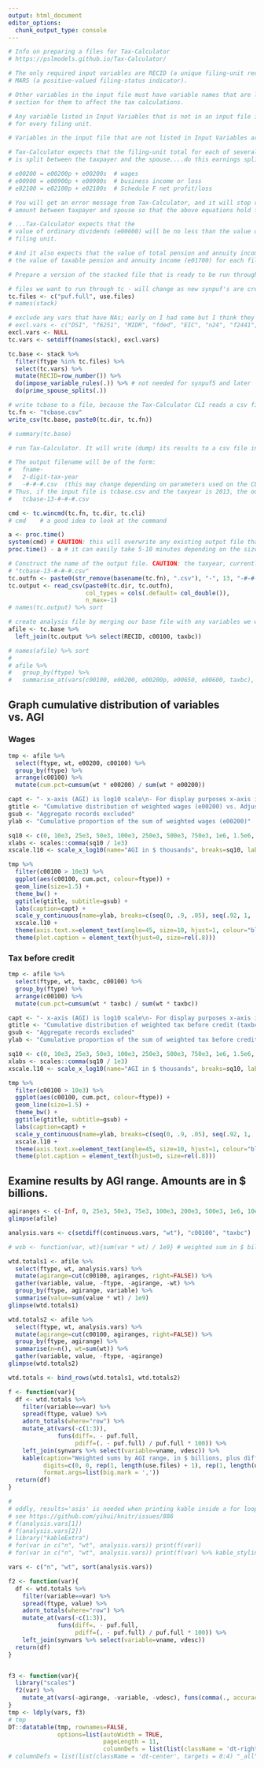 ```yaml
---
output: html_document
editor_options: 
  chunk_output_type: console
---
```



```r
# Info on preparing a files for Tax-Calculator
# https://pslmodels.github.io/Tax-Calculator/

# The only required input variables are RECID (a unique filing-unit record identifier) and
# MARS (a positive-valued filing-status indicator). 

# Other variables in the input file must have variable names that are listed in the Input Variables
# section for them to affect the tax calculations. 

# Any variable listed in Input Variables that is not in an input file is automatically set to zero
# for every filing unit. 

# Variables in the input file that are not listed in Input Variables are ignored by Tax-Calculator.

# Tax-Calculator expects that the filing-unit total for each of several earnings-related variables
# is split between the taxpayer and the spouse....do this earnings splitting.

# e00200 = e00200p + e00200s  # wages
# e00900 = e00900p + e00900s  # business income or loss
# e02100 = e02100p + e02100s  # Schedule F net profit/loss

# You will get an error message from Tax-Calculator, and it will stop running, if you do not split the filing-unit
# amount between taxpayer and spouse so that the above equations hold for each filing unit in the input file.

# ...Tax-Calculator expects that the 
# value of ordinary dividends (e00600) will be no less than the value of qualified dividends (e00650) for each
# filing unit.

# And it also expects that the value of total pension and annuity income (e01500) will be no less than
# the value of taxable pension and annuity income (e01700) for each filing unit.

```


```r
# Prepare a version of the stacked file that is ready to be run through Tax-Calculator

# files we want to run through tc - will change as new synpuf's are created, defined in use.files
tc.files <- c("puf.full", use.files)
# names(stack)

# exclude any vars that have NAs; early on I had some but I think they are all good now
# excl.vars <- c("DSI", "f6251", "MIDR", "fded", "EIC", "n24", "f2441", "e09800", "e09700", "p08000")
excl.vars <- NULL
tc.vars <- setdiff(names(stack), excl.vars)

tc.base <- stack %>%
  filter(ftype %in% tc.files) %>%
  select(tc.vars) %>%
  mutate(RECID=row_number()) %>%
  do(impose_variable_rules(.)) %>% # not needed for synpuf5 and later
  do(prime_spouse_splits(.))

# write tcbase to a file, because the Tax-Calculator CLI reads a csv file
tc.fn <- "tcbase.csv"
write_csv(tc.base, paste0(tc.dir, tc.fn))

# summary(tc.base)

```


```r
# run Tax-Calculator. It will write (dump) its results to a csv file in the output directory tc.dir

# The output filename will be of the form:
#   fname-
#   2-digit-tax-year
#   -#-#-#.csv  (this may change depending on parameters used on the CLI call, I don't know)
# Thus, if the input file is tcbase.csv and the taxyear is 2013, the output filename will be:
#   tcbase-13-#-#-#.csv

cmd <- tc.wincmd(tc.fn, tc.dir, tc.cli)
# cmd    # a good idea to look at the command

a <- proc.time()
system(cmd) # CAUTION: this will overwrite any existing output file that had same input filename!
proc.time() - a # it can easily take 5-10 minutes depending on the size of the input file

```


```r

# Construct the name of the output file. CAUTION: the taxyear, currently 2013, might be different in future runs
# "tcbase-13-#-#-#.csv"
tc.outfn <- paste0(str_remove(basename(tc.fn), ".csv"), "-", 13, "-#-#-#", ".csv")
tc.output <- read_csv(paste0(tc.dir, tc.outfn), 
                      col_types = cols(.default= col_double()), 
                      n_max=-1)
# names(tc.output) %>% sort

# create analysis file by merging our base file with any variables we want from Tax-Calculator
afile <- tc.base %>%
  left_join(tc.output %>% select(RECID, c00100, taxbc))

# names(afile) %>% sort
# 
# afile %>%
#   group_by(ftype) %>%
#   summarise_at(vars(c00100, e00200, e00200p, e00650, e00600, taxbc), funs(sum(. * wt) / 1e9))

```



## Graph cumulative distribution of variables vs. AGI
### Wages
```r
tmp <- afile %>%
  select(ftype, wt, e00200, c00100) %>%
  group_by(ftype) %>%
  arrange(c00100) %>%
  mutate(cum.pct=cumsum(wt * e00200) / sum(wt * e00200))

capt <- "- x-axis (AGI) is log10 scale\n- For display purposes x-axis is truncated at left to only show AGI >= $10,000"
gtitle <- "Cumulative distribution of weighted wages (e00200) vs. Adjusted gross income"
gsub <- "Aggregate records excluded"
ylab <- "Cumulative proportion of the sum of weighted wages (e00200)"

sq10 <- c(0, 10e3, 25e3, 50e3, 100e3, 250e3, 500e3, 750e3, 1e6, 1.5e6, 2e6, 3e6, 4e6, 5e6, 10e6, 25e6, 50e6, 100e6)
xlabs <- scales::comma(sq10 / 1e3)
xscale.l10 <- scale_x_log10(name="AGI in $ thousands", breaks=sq10, labels=xlabs)

tmp %>%
  filter(c00100 > 10e3) %>%
  ggplot(aes(c00100, cum.pct, colour=ftype)) + 
  geom_line(size=1.5) +
  theme_bw() +
  ggtitle(gtitle, subtitle=gsub) +
  labs(caption=capt) +
  scale_y_continuous(name=ylab, breaks=c(seq(0, .9, .05), seq(.92, 1, .02))) +
  xscale.l10 +
  theme(axis.text.x=element_text(angle=45, size=10, hjust=1, colour="black")) +
  theme(plot.caption = element_text(hjust=0, size=rel(.8)))

```


### Tax before credit
```r
tmp <- afile %>%
  select(ftype, wt, taxbc, c00100) %>%
  group_by(ftype) %>%
  arrange(c00100) %>%
  mutate(cum.pct=cumsum(wt * taxbc) / sum(wt * taxbc))

capt <- "- x-axis (AGI) is log10 scale\n- For display purposes x-axis is truncated at left to only show AGI >= $10,000"
gtitle <- "Cumulative distribution of weighted tax before credit (taxbc) vs. Adjusted gross income"
gsub <- "Aggregate records excluded"
ylab <- "Cumulative proportion of the sum of weighted tax before credit (taxbc)"

sq10 <- c(0, 10e3, 25e3, 50e3, 100e3, 250e3, 500e3, 750e3, 1e6, 1.5e6, 2e6, 3e6, 4e6, 5e6, 10e6, 25e6, 50e6, 100e6)
xlabs <- scales::comma(sq10 / 1e3)
xscale.l10 <- scale_x_log10(name="AGI in $ thousands", breaks=sq10, labels=xlabs)

tmp %>%
  filter(c00100 > 10e3) %>%
  ggplot(aes(c00100, cum.pct, colour=ftype)) + 
  geom_line(size=1.5) +
  theme_bw() +
  ggtitle(gtitle, subtitle=gsub) +
  labs(caption=capt) +
  scale_y_continuous(name=ylab, breaks=c(seq(0, .9, .05), seq(.92, 1, .02))) +
  xscale.l10 +
  theme(axis.text.x=element_text(angle=45, size=10, hjust=1, colour="black")) +
  theme(plot.caption = element_text(hjust=0, size=rel(.8)))
```


## Examine results by AGI range. Amounts are in $ billions.
```r
agiranges <- c(-Inf, 0, 25e3, 50e3, 75e3, 100e3, 200e3, 500e3, 1e6, 10e6, Inf)
glimpse(afile)

analysis.vars <- c(setdiff(continuous.vars, "wt"), "c00100", "taxbc")

# wsb <- function(var, wt){sum(var * wt) / 1e9} # weighted sum in $ billions

wtd.totals1 <- afile %>%
  select(ftype, wt, analysis.vars) %>%
  mutate(agirange=cut(c00100, agiranges, right=FALSE)) %>%
  gather(variable, value, -ftype, -agirange, -wt) %>%
  group_by(ftype, agirange, variable) %>%
  summarise(value=sum(value * wt) / 1e9)
glimpse(wtd.totals1)

wtd.totals2 <- afile %>%
  select(ftype, wt, analysis.vars) %>%
  mutate(agirange=cut(c00100, agiranges, right=FALSE)) %>%
  group_by(ftype, agirange) %>%
  summarise(n=n(), wt=sum(wt)) %>%
  gather(variable, value, -ftype, -agirange)
glimpse(wtd.totals2)

wtd.totals <- bind_rows(wtd.totals1, wtd.totals2)

f <- function(var){
  df <- wtd.totals %>%
    filter(variable==var) %>%
    spread(ftype, value) %>%
    adorn_totals(where="row") %>%
    mutate_at(vars(-c(1:3)), 
              funs(diff=. - puf.full,
                   pdiff=(. - puf.full) / puf.full * 100)) %>%
    left_join(synvars %>% select(variable=vname, vdesc)) %>%
    kable(caption="Weighted sums by AGI range, in $ billions, plus differences and pct differences",
          digits=c(0, 0, rep(1, length(use.files) + 1), rep(1, length(use.files)), rep(1, length(use.files)), 0), 
          format.args=list(big.mark = ','))
  return(df)
}


```

```r
# 
# oddly, results='asis' is needed when printing kable inside a for loop
# see https://github.com/yihui/knitr/issues/886
# f(analysis.vars[1])
# f(analysis.vars[2])
# library("kableExtra")
# for(var in c("n", "wt", analysis.vars)) print(f(var))
# for(var in c("n", "wt", analysis.vars)) print(f(var) %>% kable_styling() %>% scroll_box(width = "1200px"))

```


```r

vars <- c("n", "wt", sort(analysis.vars))

f2 <- function(var){
  df <- wtd.totals %>%
    filter(variable==var) %>%
    spread(ftype, value) %>%
    adorn_totals(where="row") %>%
    mutate_at(vars(-c(1:3)), 
              funs(diff=. - puf.full,
                   pdiff=(. - puf.full) / puf.full * 100)) %>%
    left_join(synvars %>% select(variable=vname, vdesc))
  return(df)
}


f3 <- function(var){
  library("scales")
  f2(var) %>%
    mutate_at(vars(-agirange, -variable, -vdesc), funs(comma(., accuracy=.1)))
}
tmp <- ldply(vars, f3)
# tmp
DT::datatable(tmp, rownames=FALSE, 
              options=list(autoWidth = TRUE,
                           pageLength = 11,
                           columnDefs = list(list(className = 'dt-right', targets =0:(ncol(tmp) - 2)))))
# columnDefs = list(list(className = 'dt-center', targets = 0:4) "_all"
```

